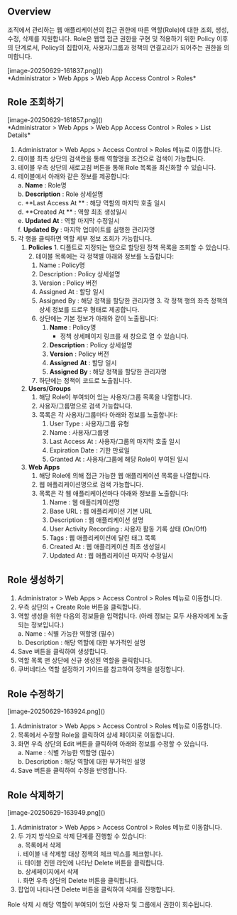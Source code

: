 
## Overview
조직에서 관리하는 웹 애플리케이션의 접근 권한에 따른 역할(Role)에 대한 조회, 생성, 수정, 삭제를 지원합니다. Role은 웹앱 접근 권한을 구현 및 적용하기 위한 Policy 이후의 단계로서, Policy의 집합이자, 사용자/그룹과 정책의 연결고리가 되어주는 권한을 의미합니다.

<p align="center">
<div>[image-20250629-161837.png]()</div>
*Administrator &gt; Web Apps &gt; Web App Access Control &gt; Roles*
</p>



## Role 조회하기
<p align="center">
<div>[image-20250629-161857.png]()</div>
*Administrator &gt; Web Apps &gt; Web App Access Control &gt; Roles &gt; List Details*
</p>

1. Administrator &gt; Web Apps &gt; Access Control &gt; Roles 메뉴로 이동합니다.
2. 테이블 최측 상단의 검색란을 통해 역할명을 조건으로 검색이 가능합니다.
3. 테이블 우측 상단의 새로고침 버튼을 통해 Role 목록을 최신화할 수 있습니다.
4. 테이블에서 아래와 같은 정보를 제공합니다:<br/>a.  **Name**  : Role명<br/>b.  **Description**  : Role 상세설명<br/>c.  **Last Access At ** : 해당 역할의 마지막 호출 일시<br/>d.  **Created At ** : 역할 최초 생성일시<br/>e.  **Updated At**  : 역할 마지막 수정일시<br/>f.  **Updated By**  : 마지막 업데이트를 실행한 관리자명
5. 각 행을 클릭하면 역할 세부 정보 조회가 가능합니다.
    1.   **Policies** 
        1. 디폴트로 지정되는 탭으로 할당된 정책 목록을 조회할 수 있습니다.
        2. 테이블 목록에는 각 정책별 아래와 정보를 노출합니다:
            1. Name : Policy명
            2. Description : Policy 상세설명
            3. Version : Policy 버전
            4. Assigned At : 할당 일시
            5. Assigned By : 해당 정책을 할당한 관리자명
        3. 각 정책 행의 좌측 정책의 상세 정보를 드로우 형태로 제공합니다.
            1. 상단에는 기본 정보가 아래와 같이 노출됩니다:
                1.  **Name**  : Policy명
                    * 정책 상세페이지 링크를 새 창으로 열 수 있습니다.
                2.  **Description**  : Policy 상세설명
                3.  **Version**  : Policy 버전
                4.  **Assigned**   **At**  : 할당 일시
                5.  **Assigned By**  : 해당 정책을 할당한 관리자명
            2. 하단에는 정책이 코드로 노출됩니다.
    2.  **Users/Groups** 
        1. 해당 Role이 부여되어 있는 사용자/그룹 목록을 나열합니다.
        2. 사용자/그룹명으로 검색 가능합니다.
        3. 목록은 각 사용자/그룹마다 아래와 정보를 노출합니다:
            1. User Type : 사용자/그룹 유형
            2. Name : 사용자/그룹명
            3. Last Access At : 사용자/그룹의 마지막 호출 일시
            4. Expiration Date : 기한 만료일
            5. Granted At : 사용자/그룹에 해당 Role이 부여된 일시
    3.  **Web Apps** 
        1. 해당 Role에 의해 접근 가능한 웹 애플리케이션 목록을 나열합니다.
        2. 웹 애플리케이션명으로 검색 가능합니다.
        3. 목록은 각 웹 애플리케이션마다 아래와 정보를 노출합니다:
            1. Name : 웹 애플리케이션명
            2. Base URL : 웹 애플리케이션 기본 URL
            3. Description : 웹 애플리케이션 설명
            4. User Activity Recording : 사용자 활동 기록 상태 (On/Off)
            5. Tags : 웹 애플리케이션에 달린 태그 목록
            6. Created At : 웹 애플리케이션 최초 생성일시
            7. Updated At : 웹 애플리케이션 마지막 수정일시



## Role 생성하기
1. Administrator &gt; Web Apps &gt; Access Control &gt; Roles 메뉴로 이동합니다.
2. 우측 상단의 + Create Role 버튼을 클릭합니다.
3. 역할 생성을 위한 다음의 정보들을 입력합니다. (아래 정보는 모두 사용자에게 노출되는 정보입니다.)<br/>a. Name : 식별 가능한 역할명 (필수)<br/>b. Description : 해당 역할에 대한 부가적인 설명
4. Save 버튼을 클릭하여 생성합니다.
5. 역할 목록 맨 상단에 신규 생성된 역할을 클릭합니다.
6. 쿠버네티스 역할 설정하기 가이드를 참고하여 정책을 설정합니다.

## Role 수정하기
<p align="center">
<div>[image-20250629-163924.png]()</div>
</p>

1. Administrator &gt; Web Apps &gt; Access Control &gt; Roles 메뉴로 이동합니다.
2. 목록에서 수정할 Role을 클릭하여 상세 페이지로 이동합니다.
3. 화면 우측 상단의 Edit 버튼을 클릭하여 아래와 정보를 수정할 수 있습니다.<br/>a. Name : 식별 가능한 역할명 (필수)<br/>b. Description : 해당 역할에 대한 부가적인 설명
4. Save 버튼을 클릭하여 수정을 반영합니다.

## Role 삭제하기
<p align="center">
<div>[image-20250629-163949.png]()</div>
</p>

1. Administrator &gt; Web Apps &gt; Access Control &gt; Roles 메뉴로 이동합니다.
2. 두 가지 방식으로 삭제 단계를 진행할 수 있습니다:<br/>a. 목록에서 삭제<br/> i. 테이블 내 삭제할 대상 정책의 체크 박스를 체크합니다.<br/> ii. 테이블 컨텐 라인에 나타난 Delete 버튼을 클릭합니다.<br/>b. 상세페이지에서 삭제<br/> i. 화면 우측 상단의 Delete 버튼을 클릭합니다.
3. 팝업이 나타나면 Delete 버튼을 클릭하여 삭제를 진행합니다.

<Callout type="important">
Role 삭제 시 해당 역할이 부여되어 있던 사용자 및 그룹에서 권한이 회수됩니다.
</Callout>
